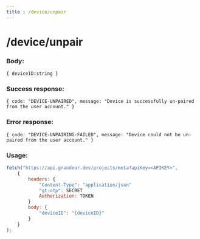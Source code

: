 ```yaml
---
title : /device/unpair
---
```


# /device/unpair

### Body:

`{ deviceID:string }`

### Success response:

`{ code: "DEVICE-UNPAIRED", message: "Device is successfully un-paired from the user account." }`

### Error response:

`{ code: "DEVICE-UNPAIRING-FAILED", message: "Device could not be un-paired from the user account." }`

### Usage:

```jsx
fetch("https://api.grandeur.dev/projects/meta?apiKey=<APIKEY>",
	{
		headers: {
			"Content-Type": "application/json"
			"gt-otp": SECRET
			Authorization: TOKEN
		}
		body: {
            "deviceID": "{deviceID}"
        }
	}
);
```